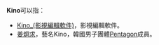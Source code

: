 '''Kino'''可以指：
*[[Kino_(影視編輯軟件)|Kino_(影視編輯軟件)]]，影視編輯軟件。
*[[姜炯求|姜炯求]]，藝名Kino，韓國男子團體[[Pentagon_(男子組合)|Pentagon]]成員。

{{disambig|cat=非中文名称消歧义}}